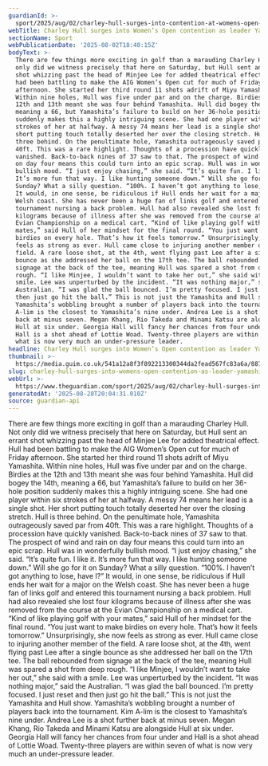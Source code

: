 ```yaml
---
guardianId: >-
  sport/2025/aug/02/charley-hull-surges-into-contention-at-womens-open-as-leader-wobbles
webTitle: Charley Hull surges into Women’s Open contention as leader Yamashita wobbles
sectionName: Sport
webPublicationDate: '2025-08-02T18:40:15Z'
bodyText: >-
  There are few things more exciting in golf than a marauding Charley Hull. Not
  only did we witness precisely that here on Saturday, but Hull sent an errant
  shot whizzing past the head of Minjee Lee for added theatrical effect. Hull
  had been battling to make the AIG Women’s Open cut for much of Friday
  afternoon. She started her third round 11 shots adrift of Miyu Yamashita.
  Within nine holes, Hull was five under par and on the charge. Birdies at the
  12th and 13th meant she was four behind Yamashita. Hull did bogey the 14th,
  meaning a 66, but Yamashita’s failure to build on her 36-hole position
  suddenly makes this a highly intriguing scene. She had one player within six
  strokes of her at halfway. A messy 74 means her lead is a single shot. Her
  short putting touch totally deserted her over the closing stretch. Hull is
  three behind. On the penultimate hole, Yamashita outrageously saved par from
  40ft. This was a rare highlight. Thoughts of a procession have quickly
  vanished. Back-to-back nines of 37 saw to that. The prospect of wind and rain
  on day four means this could turn into an epic scrap. Hull was in wonderfully
  bullish mood. “I just enjoy chasing,” she said. “It’s quite fun. I like it.
  It’s more fun that way. I like hunting someone down.” Will she go for it on
  Sunday? What a silly question. “100%. I haven’t got anything to lose, have I?”
  It would, in one sense, be ridiculous if Hull ends her wait for a major on the
  Welsh coast. She has never been a huge fan of links golf and entered this
  tournament nursing a back problem. Hull had also revealed she lost four
  kilograms because of illness after she was removed from the course at the
  Evian Championship on a medical cart. “Kind of like playing golf with your
  mates,” said Hull of her mindset for the final round. “You just want to make
  birdies on every hole. That’s how it feels tomorrow.” Unsurprisingly, she now
  feels as strong as ever. Hull came close to injuring another member of the
  field. A rare loose shot, at the 4th, went flying past Lee after a single
  bounce as she addressed her ball on the 17th tee. The ball rebounded from
  signage at the back of the tee, meaning Hull was spared a shot from deep
  rough. “I like Minjee, I wouldn’t want to take her out,” she said with a
  smile. Lee was unperturbed by the incident. “It was nothing major,” said the
  Australian. “I was glad the ball bounced. I’m pretty focused. I just reset and
  then just go hit the ball.” This is not just the Yamashita and Hull show.
  Yamashita’s wobbling brought a number of players back into the tournament. Kim
  A-lim is the closest to Yamashita’s nine under. Andrea Lee is a shot further
  back at minus seven. Megan Khang, Rio Takeda and Minami Katsu are alongside
  Hull at six under. Georgia Hall will fancy her chances from four under and
  Hall is a shot ahead of Lottie Woad. Twenty-three players are within seven of
  what is now very much an under-pressure leader.
headline: Charley Hull surges into Women’s Open contention as leader Yamashita wobbles
thumbnail: >-
  https://media.guim.co.uk/541a12a8f3f892213300344da2fead567fc83a6a/887_785_4014_3211/500.jpg
slug: charley-hull-surges-into-womens-open-contention-as-leader-yamashita-wobbles
webUrl: >-
  https://www.theguardian.com/sport/2025/aug/02/charley-hull-surges-into-contention-at-womens-open-as-leader-wobbles
generatedAt: '2025-08-28T20:04:31.010Z'
source: guardian-api
---
```

There are few things more exciting in golf than a marauding Charley Hull. Not only did we witness precisely that here on Saturday, but Hull sent an errant shot whizzing past the head of Minjee Lee for added theatrical effect. Hull had been battling to make the AIG Women’s Open cut for much of Friday afternoon. She started her third round 11 shots adrift of Miyu Yamashita. Within nine holes, Hull was five under par and on the charge. Birdies at the 12th and 13th meant she was four behind Yamashita. Hull did bogey the 14th, meaning a 66, but Yamashita’s failure to build on her 36-hole position suddenly makes this a highly intriguing scene. She had one player within six strokes of her at halfway. A messy 74 means her lead is a single shot. Her short putting touch totally deserted her over the closing stretch. Hull is three behind. On the penultimate hole, Yamashita outrageously saved par from 40ft. This was a rare highlight. Thoughts of a procession have quickly vanished. Back-to-back nines of 37 saw to that. The prospect of wind and rain on day four means this could turn into an epic scrap. Hull was in wonderfully bullish mood. “I just enjoy chasing,” she said. “It’s quite fun. I like it. It’s more fun that way. I like hunting someone down.” Will she go for it on Sunday? What a silly question. “100%. I haven’t got anything to lose, have I?” It would, in one sense, be ridiculous if Hull ends her wait for a major on the Welsh coast. She has never been a huge fan of links golf and entered this tournament nursing a back problem. Hull had also revealed she lost four kilograms because of illness after she was removed from the course at the Evian Championship on a medical cart. “Kind of like playing golf with your mates,” said Hull of her mindset for the final round. “You just want to make birdies on every hole. That’s how it feels tomorrow.” Unsurprisingly, she now feels as strong as ever. Hull came close to injuring another member of the field. A rare loose shot, at the 4th, went flying past Lee after a single bounce as she addressed her ball on the 17th tee. The ball rebounded from signage at the back of the tee, meaning Hull was spared a shot from deep rough. “I like Minjee, I wouldn’t want to take her out,” she said with a smile. Lee was unperturbed by the incident. “It was nothing major,” said the Australian. “I was glad the ball bounced. I’m pretty focused. I just reset and then just go hit the ball.” This is not just the Yamashita and Hull show. Yamashita’s wobbling brought a number of players back into the tournament. Kim A-lim is the closest to Yamashita’s nine under. Andrea Lee is a shot further back at minus seven. Megan Khang, Rio Takeda and Minami Katsu are alongside Hull at six under. Georgia Hall will fancy her chances from four under and Hall is a shot ahead of Lottie Woad. Twenty-three players are within seven of what is now very much an under-pressure leader.
